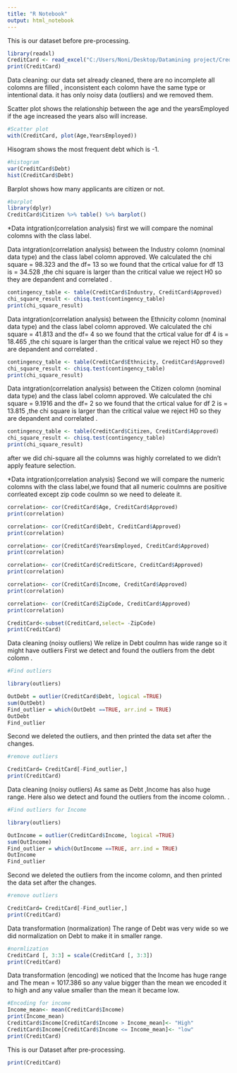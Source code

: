 ---
title: "R Notebook"
output: html_notebook
---
This is our dataset before pre-processing.
```{r}
library(readxl)
CreditCard <- read_excel("C:/Users/Noni/Desktop/Datamining project/Credit Card Approvals/Dataset/CreditCard.xlsx")
print(CreditCard)
```
Data cleaning: our data set already cleaned, there are no incomplete all colomns are filled , inconsistent each colomn have the same type  or intentional data. it has only noisy data (outliers) and we removed them.






Scatter plot shows the relationship between the age and the yearsEmployed if the age increased the years also will increase.
```{r}
#Scatter plot
with(CreditCard, plot(Age,YearsEmployed))
```

Hisogram shows the most frequent debt which is -1.
```{r}
#histogram 
var(CreditCard$Debt)
hist(CreditCard$Debt)
```

Barplot shows how many applicants are citizen or not.
```{r}
#barplot
library(dplyr)
CreditCard$Citizen %>% table() %>% barplot()
```
*Data intgration(correlation analysis) first we will compare the nominal colomns with the class label.

Data intgration(correlation analysis) between the Industry colomn (nominal data type) and the class label colomn approved. 
We calculated the chi square = 98.323 and the df= 13 so we found that the crtical value for df 13 is = 34.528 ,the chi square is larger than the critical value we reject H0 so they are depandent and correlated .
```{r}
contingency_table <- table(CreditCard$Industry, CreditCard$Approved)
chi_square_result <- chisq.test(contingency_table)
print(chi_square_result)
``` 
Data intgration(correlation analysis) between the Ethnicity colomn (nominal data type) and the class label colomn approved. 
We calculated the chi square = 41.813 and the df= 4 so we found that the crtical value for df 4 is = 18.465 ,the chi square is larger than the critical value we reject H0 so they are depandent and correlated .
```{r}
contingency_table <- table(CreditCard$Ethnicity, CreditCard$Approved)
chi_square_result <- chisq.test(contingency_table)
print(chi_square_result)
```
Data intgration(correlation analysis) between the Citizen colomn (nominal data type) and the class label colomn approved. 
We calculated the chi square = 9.1916 and the df= 2 so we found that the crtical value for df 2 is = 13.815 ,the chi square is larger than the critical value we reject H0 so they are depandent and correlated .

```{r}
contingency_table <- table(CreditCard$Citizen, CreditCard$Approved)
chi_square_result <- chisq.test(contingency_table)
print(chi_square_result)
```
after we did chi-square all the columns was highly correlated to we didn't apply feature selection.






*Data intgration(correlation analysis) Second we will compare the numeric colomns with the class label,we found that all numeric coulmns are positive corrleated except zip code coulmn so we need to deleate it.
```{r}
correlation<- cor(CreditCard$Age, CreditCard$Approved)
print(correlation)
```

```{r}
correlation<- cor(CreditCard$Debt, CreditCard$Approved)
print(correlation)
```

```{r}
correlation<- cor(CreditCard$YearsEmployed, CreditCard$Approved)
print(correlation)
```

```{r}
correlation<- cor(CreditCard$CreditScore, CreditCard$Approved)
print(correlation)
```
```{r}
correlation<- cor(CreditCard$Income, CreditCard$Approved)
print(correlation)
```


```{r}
correlation<- cor(CreditCard$ZipCode, CreditCard$Approved)
print(correlation)
```
```{r}
CreditCard<-subset(CreditCard,select= -ZipCode)
print(CreditCard)
```



Data cleaning (noisy outliers)
We relize in Debt coulmn has wide range so it might have outliers
First we detect and found the outliers from the debt colomn .
```{r}
#Find outliers

library(outliers)

OutDebt = outlier(CreditCard$Debt, logical =TRUE)
sum(OutDebt)
Find_outlier = which(OutDebt ==TRUE, arr.ind = TRUE)
OutDebt
Find_outlier
```
Second we deleted the outliers, and then printed the data set after the changes.
```{r}
#remove outliers

CreditCard= CreditCard[-Find_outlier,]
print(CreditCard)
```
Data cleaning (noisy outliers)
As same as Debt ,Income has also huge range.
Here also we detect and found the outliers from the income colomn. .
```{r}
#Find outliers for Income

library(outliers)

OutIncome = outlier(CreditCard$Income, logical =TRUE)
sum(OutIncome)
Find_outlier = which(OutIncome ==TRUE, arr.ind = TRUE)
OutIncome
Find_outlier
```
Second we deleted the outliers from the income colomn, and then printed the data set after the changes.

```{r}
#remove outliers

CreditCard= CreditCard[-Find_outlier,]
print(CreditCard)
```
Data transformation (normalization)
The range of Debt was very wide so we did normalization on Debt to make it in smaller range.
```{r}
#normlization
CreditCard [, 3:3] = scale(CreditCard [, 3:3])
print(CreditCard)

```
Data transformation (encoding)
we noticed that the Income has huge range and The mean = 1017.386 so any value bigger than the mean we encoded it to high and any value smaller than the mean it became low.
```{r}
#Encoding for income
Income_mean<- mean(CreditCard$Income)
print(Income_mean)
CreditCard$Income[CreditCard$Income > Income_mean]<- "High"
CreditCard$Income[CreditCard$Income <= Income_mean]<- "low"
print(CreditCard)
```

This is our Dataset after pre-processing.
```{r}
print(CreditCard)
```

